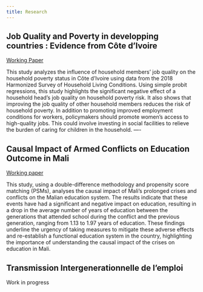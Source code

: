 ```yaml
---
title: Research
---
```


## Job Quality and Poverty in developping countries : Evidence from Côte d'Ivoire

<a href="https://drive.google.com/file/d/1jo8JqBBzvfliCmEQC0UG4NHShR-NiNCe/view?usp=sharing" target="_blank">Working Paper</a> <br>

This study analyzes the influence of household members’ job quality on the household poverty status in Côte d'Ivoire using data from the 2018 Harmonized Survey of Household Living Conditions. Using simple
probit regressions, this study highlights the significant negative effect of a household head’s job quality on
household poverty risk. It also shows that improving the job quality of other household members reduces
the risk of household poverty. In addition to promoting improved employment conditions for workers,
policymakers should promote women's access to high-quality jobs. This could involve investing in social
facilities to relieve the burden of caring for children in the household.
----

## Causal Impact of Armed Conflicts on Education Outcome in Mali

<a href="https://drive.google.com/file/d/1kvELyRo6ru2XATIfZkzbS5NQ27Km8HPY/view?usp=sharing" target="_blank">Working paper</a> <br>

This study, using a double-difference methodology and propensity score matching (PSMs), analyses
the causal impact of Mali's prolonged crises and conflicts on the Malian education system. The
results indicate that these events have had a significant and negative impact on education, resulting
in a drop in the average number of years of education between the generations that attended school
during the conflict and the previous generation, ranging from 1.13 to 1.97 years of education. These
findings underline the urgency of taking measures to mitigate these adverse effects and re-establish
a functional education system in the country, highlighting the importance of understanding the
causal impact of the crises on education in Mali.

## Transmission Intergenerationnelle de l'emploi 

Work in progress


